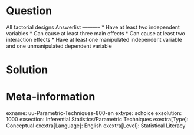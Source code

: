 Question
========
  
All factorial designs 
Answerlist
----------
* Have at least two independent variables
* Can cause at least three main effects
* Can cause at least two interaction effects
* Have at least one manipulated independent variable and one unmanipulated dependent variable


Solution
========

Meta-information
================
exname: uu-Parametric-Techniques-800-en
extype: schoice
exsolution: 1000
exsection: Inferential Statistics/Parametric Techniques
exextra[Type]: Conceptual
exextra[Language]: English
exextra[Level]: Statistical Literacy
